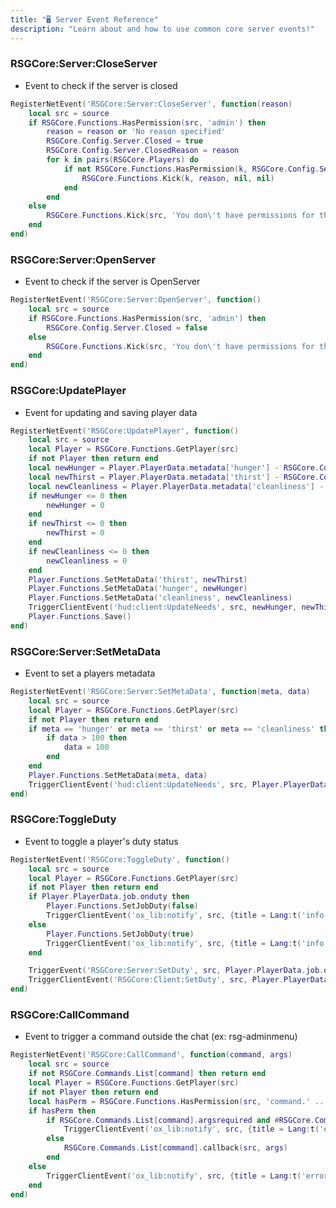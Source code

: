 ```yaml
---
title: "🖥️ Server Event Reference"
description: "Learn about and how to use common core server events!"
---
```


### RSGCore:Server:CloseServer

* Event to check if the server is closed

```lua
RegisterNetEvent('RSGCore:Server:CloseServer', function(reason)
    local src = source
    if RSGCore.Functions.HasPermission(src, 'admin') then
        reason = reason or 'No reason specified'
        RSGCore.Config.Server.Closed = true
        RSGCore.Config.Server.ClosedReason = reason
        for k in pairs(RSGCore.Players) do
            if not RSGCore.Functions.HasPermission(k, RSGCore.Config.Server.WhitelistPermission) then
                RSGCore.Functions.Kick(k, reason, nil, nil)
            end
        end
    else
        RSGCore.Functions.Kick(src, 'You don\'t have permissions for this..', nil, nil)
    end
end)
```

### RSGCore:Server:OpenServer

* Event to check if the server is OpenServer

```lua
RegisterNetEvent('RSGCore:Server:OpenServer', function()
    local src = source
    if RSGCore.Functions.HasPermission(src, 'admin') then
        RSGCore.Config.Server.Closed = false
    else
        RSGCore.Functions.Kick(src, 'You don\'t have permissions for this..', nil, nil)
    end
end)
```

### RSGCore:UpdatePlayer

* Event for updating and saving player data

```lua
RegisterNetEvent('RSGCore:UpdatePlayer', function()
    local src = source
    local Player = RSGCore.Functions.GetPlayer(src)
    if not Player then return end
    local newHunger = Player.PlayerData.metadata['hunger'] - RSGCore.Config.Player.HungerRate
    local newThirst = Player.PlayerData.metadata['thirst'] - RSGCore.Config.Player.ThirstRate
    local newCleanliness = Player.PlayerData.metadata['cleanliness'] - RSGCore.Config.Player.CleanlinessRate
    if newHunger <= 0 then
        newHunger = 0
    end
    if newThirst <= 0 then
        newThirst = 0
    end
    if newCleanliness <= 0 then
        newCleanliness = 0
    end
    Player.Functions.SetMetaData('thirst', newThirst)
    Player.Functions.SetMetaData('hunger', newHunger)
    Player.Functions.SetMetaData('cleanliness', newCleanliness)
    TriggerClientEvent('hud:client:UpdateNeeds', src, newHunger, newThirst, newCleanliness)
    Player.Functions.Save()
end)
```

### RSGCore:Server:SetMetaData

* Event to set a players metadata

```lua
RegisterNetEvent('RSGCore:Server:SetMetaData', function(meta, data)
    local src = source
    local Player = RSGCore.Functions.GetPlayer(src)
    if not Player then return end
    if meta == 'hunger' or meta == 'thirst' or meta == 'cleanliness' then
        if data > 100 then
            data = 100
        end
    end
    Player.Functions.SetMetaData(meta, data)
    TriggerClientEvent('hud:client:UpdateNeeds', src, Player.PlayerData.metadata['hunger'], Player.PlayerData.metadata['thirst'], Player.PlayerData.metadata['cleanliness'])
end)
```

### RSGCore:ToggleDuty

* Event to toggle a player's duty status

```lua
RegisterNetEvent('RSGCore:ToggleDuty', function()
    local src = source
    local Player = RSGCore.Functions.GetPlayer(src)
    if not Player then return end
    if Player.PlayerData.job.onduty then
        Player.Functions.SetJobDuty(false)
        TriggerClientEvent('ox_lib:notify', src, {title = Lang:t('info.off_duty'), type = 'info', duration = 5000 })
    else
        Player.Functions.SetJobDuty(true)
        TriggerClientEvent('ox_lib:notify', src, {title = Lang:t('info.on_duty'), type = 'info', duration = 5000 })
    end

    TriggerEvent('RSGCore:Server:SetDuty', src, Player.PlayerData.job.onduty)
    TriggerClientEvent('RSGCore:Client:SetDuty', src, Player.PlayerData.job.onduty)
end)
```

### RSGCore:CallCommand

* Event to trigger a command outside the chat (ex: rsg-adminmenu)

```lua
RegisterNetEvent('RSGCore:CallCommand', function(command, args)
    local src = source
    if not RSGCore.Commands.List[command] then return end
    local Player = RSGCore.Functions.GetPlayer(src)
    if not Player then return end
    local hasPerm = RSGCore.Functions.HasPermission(src, 'command.' .. RSGCore.Commands.List[command].name)
    if hasPerm then
        if RSGCore.Commands.List[command].argsrequired and #RSGCore.Commands.List[command].arguments ~= 0 and not args[#RSGCore.Commands.List[command].arguments] then
            TriggerClientEvent('ox_lib:notify', src, {title = Lang:t('error.missing_args2'), type = 'error', duration = 5000 })
        else
            RSGCore.Commands.List[command].callback(src, args)
        end
    else
        TriggerClientEvent('ox_lib:notify', src, {title = Lang:t('error.no_access'), type = 'error', duration = 5000 })
    end
end)
```